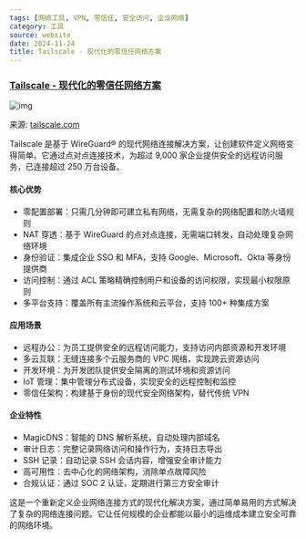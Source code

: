 ```yaml
---
tags: [网络工具, VPN, 零信任, 安全访问, 企业网络]
category: 工具
source: website
date: 2024-11-24
title: Tailscale - 现代化的零信任网络方案
---
```


### [Tailscale - 现代化的零信任网络方案](https://tailscale.com/)

![img](https://img.mengpeng.tech/i/2024/12/07/67541ede60e71.webp)

来源: [tailscale.com](https://tailscale.com/)

Tailscale 是基于 WireGuard® 的现代网络连接解决方案，让创建软件定义网络变得简单。它通过点对点连接技术，为超过 9,000 家企业提供安全的远程访问服务，已连接超过 250 万台设备。

#### 核心优势
- 零配置部署：只需几分钟即可建立私有网络，无需复杂的网络配置和防火墙规则
- NAT 穿透：基于 WireGuard 的点对点连接，无需端口转发，自动处理复杂网络环境
- 身份验证：集成企业 SSO 和 MFA，支持 Google、Microsoft、Okta 等身份提供商
- 访问控制：通过 ACL 策略精确控制用户和设备的访问权限，实现最小权限原则
- 多平台支持：覆盖所有主流操作系统和云平台，支持 100+ 种集成方案

#### 应用场景
- 远程办公：为员工提供安全的远程访问能力，支持访问内部资源和开发环境
- 多云互联：无缝连接多个云服务商的 VPC 网络，实现跨云资源访问
- 开发环境：为开发团队提供安全隔离的测试环境和资源访问
- IoT 管理：集中管理分布式设备，实现安全的远程控制和监控
- 零信任架构：构建基于身份的现代安全网络架构，替代传统 VPN

#### 企业特性
- MagicDNS：智能的 DNS 解析系统，自动处理内部域名
- 审计日志：完整记录网络访问和操作行为，支持日志导出
- SSH 记录：自动记录 SSH 会话内容，增强安全审计能力
- 高可用性：去中心化的网络架构，消除单点故障风险
- 合规认证：通过 SOC 2 认证，定期进行第三方安全审计

这是一个重新定义企业网络连接方式的现代化解决方案，通过简单易用的方式解决了复杂的网络连接问题。它让任何规模的企业都能以最小的运维成本建立安全可靠的网络环境。 